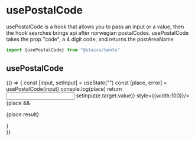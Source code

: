 
<Meta title="Functions|hooks/usePostalCode" component={usePostalCode} decorators={[withKnobs]}/>

# usePostalCode
usePostalCode is a hook that allows you to pass an input or a value, then the hook searches brings api
after norwegian postalCodes. usePostalCode takes the prop "code", a 4 digit code, and returns the postAreaName

```javascript
import {usePostalCode} from "@staccx/bento"
```


## usePostalCode
<Preview>
  <Story name="Standard">
   {() => {
    const [input, setInput] = useState("")
    const [place, error] = usePostalCode(input)
    console.log(place)
    return <div>
    <Input onChange={e => setInput(e.target.value)} style={{width:100}}/>
    {place && <p>{place.result}</p>}
    </div>
   }}
  </Story>
</Preview>

  
